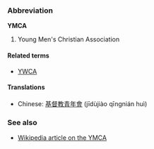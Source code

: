 ===Abbreviation===
'''YMCA'''

#Young Men's Christian Association

====Related terms====
*[[YWCA]]

====Translations====
*Chinese: [[基督教青年會]] (jīdùjiào qīngnián huì)

===See also===
*[[w:YMCA|Wikipedia article on the YMCA]]
